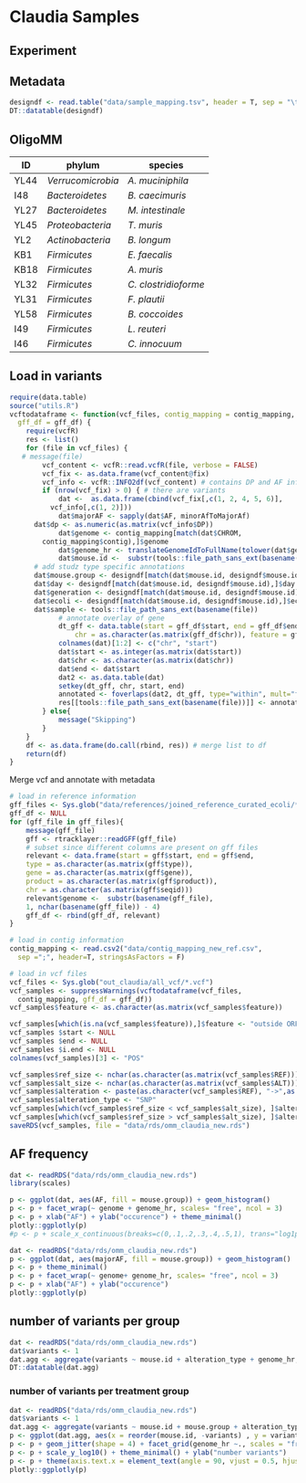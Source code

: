 # Claudia Samples

## Experiment

## Metadata

```r
designdf <- read.table("data/sample_mapping.tsv", header = T, sep = "\t")
DT::datatable(designdf)
```

## OligoMM

|  ID | phylum | species | 
|------|-------| -------|
| YL44 | _Verrucomicrobia_ | _A. muciniphila_ |
| I48 |  _Bacteroidetes_ | _B. caecimuris_ |
| YL27 | _Bacteroidetes_ | _M. intestinale_ |
| YL45 | _Proteobacteria_ | _T. muris_ |
| YL2 | _Actinobacteria_ | _B. longum_ |
| KB1 | _Firmicutes_ | _E. faecalis_  |
| KB18 | _Firmicutes_ | _A. muris_ |
| YL32 | _Firmicutes_ | _C. clostridioforme_ |
| YL31 | _Firmicutes_ | _F. plautii_ |
| YL58 | _Firmicutes_ | _B. coccoides_ |
| I49 | _Firmicutes_ | _L. reuteri_ |
| I46 | _Firmicutes_ | _C. innocuum_ |

## Load in variants

```r
require(data.table)
source("utils.R")
vcftodataframe <- function(vcf_files, contig_mapping = contig_mapping, 
  gff_df = gff_df) {
	require(vcfR)
	res <- list()
	for (file in vcf_files) {
   # message(file)
		vcf_content <- vcfR::read.vcfR(file, verbose = FALSE)
		vcf_fix <- as.data.frame(vcf_content@fix) 
		vcf_info <- vcfR::INFO2df(vcf_content) # contains DP and AF info
		if (nrow(vcf_fix) > 0) { # there are variants
		    dat <-  as.data.frame(cbind(vcf_fix[,c(1, 2, 4, 5, 6)],
          vcf_info[,c(1, 2)]))
			dat$majorAF <- sapply(dat$AF, minorAfToMajorAf)
      dat$dp <- as.numeric(as.matrix(vcf_info$DP))
			dat$genome <- contig_mapping[match(dat$CHROM, 
        contig_mapping$contig),]$genome
			dat$genome_hr <- translateGenomeIdToFullName(tolower(dat$genome))
			dat$mouse.id <-  substr(tools::file_path_sans_ext(basename(file)), 1, 4)
      # add studz type specific annotations
      dat$mouse.group <- designdf[match(dat$mouse.id, designdf$mouse.id),]$desc
      dat$day <- designdf[match(dat$mouse.id, designdf$mouse.id),]$day
      dat$generation <- designdf[match(dat$mouse.id, designdf$mouse.id),]$generation
      dat$ecoli <- designdf[match(dat$mouse.id, designdf$mouse.id),]$ecoli
      dat$sample <- tools::file_path_sans_ext(basename(file))
			# annotate overlay of gene
			dt_gff <- data.table(start = gff_df$start, end = gff_df$end,
				chr = as.character(as.matrix(gff_df$chr)), feature = gff_df$product)
			colnames(dat)[1:2] <- c("chr", "start")
			dat$start <- as.integer(as.matrix(dat$start))
			dat$chr <- as.character(as.matrix(dat$chr))
			dat$end <- dat$start
			dat2 <- as.data.table(dat)
			setkey(dt_gff, chr, start, end)
			annotated <- foverlaps(dat2, dt_gff, type="within", mult="first")
			res[[tools::file_path_sans_ext(basename(file))]] <- annotated # add vcf df to list
		} else{
			message("Skipping")
		}
	}
	df <- as.data.frame(do.call(rbind, res)) # merge list to df
	return(df)
}
```

Merge vcf and annotate with metadata

```r
# load in reference information
gff_files <- Sys.glob("data/references/joined_reference_curated_ecoli/*.gff")
gff_df <- NULL
for (gff_file in gff_files){
	message(gff_file)
	gff <- rtracklayer::readGFF(gff_file)
	# subset since different columns are present on gff files
	relevant <- data.frame(start = gff$start, end = gff$end,
    type = as.character(as.matrix(gff$type)), 
    gene = as.character(as.matrix(gff$gene)),
    product = as.character(as.matrix(gff$product)),
    chr = as.character(as.matrix(gff$seqid)))
	relevant$genome <-  substr(basename(gff_file),
    1, nchar(basename(gff_file)) - 4)
	gff_df <- rbind(gff_df, relevant)
}

# load in contig information
contig_mapping <- read.csv2("data/contig_mapping_new_ref.csv", 
  sep =";", header=T, stringsAsFactors = F)

# load in vcf files
vcf_files <- Sys.glob("out_claudia/all_vcf/*.vcf")
vcf_samples <- suppressWarnings(vcftodataframe(vcf_files,
  contig_mapping, gff_df = gff_df))
vcf_samples$feature <- as.character(as.matrix(vcf_samples$feature)) 

vcf_samples[which(is.na(vcf_samples$feature)),]$feature <- "outside ORFs"
vcf_samples $start <- NULL
vcf_samples $end <- NULL
vcf_samples $i.end <- NULL
colnames(vcf_samples)[3] <- "POS"

vcf_samples$ref_size <- nchar(as.character(as.matrix(vcf_samples$REF)))
vcf_samples$alt_size <- nchar(as.character(as.matrix(vcf_samples$ALT)))
vcf_samples$alteration <- paste(as.character(vcf_samples$REF), "->",as.character(vcf_samples$ALT))
vcf_samples$alteration_type <- "SNP"
vcf_samples[which(vcf_samples$ref_size < vcf_samples$alt_size), ]$alteration_type <- "insertion"
vcf_samples[which(vcf_samples$ref_size > vcf_samples$alt_size), ]$alteration_type <- "deletion"
saveRDS(vcf_samples, file = "data/rds/omm_claudia_new.rds")
```

## AF frequency

```r
dat <- readRDS("data/rds/omm_claudia_new.rds")
library(scales)

p <- ggplot(dat, aes(AF, fill = mouse.group)) + geom_histogram()
p <- p + facet_wrap(~ genome + genome_hr, scales= "free", ncol = 3)
p <- p + xlab("AF") + ylab("occurence") + theme_minimal() 
plotly::ggplotly(p)
#p <- p + scale_x_continuous(breaks=c(0,.1,.2,.3,.4,.5,1), trans="log1p", expand=c(0,0)) +
```

```r
dat <- readRDS("data/rds/omm_claudia_new.rds")
p <- ggplot(dat, aes(majorAF, fill = mouse.group)) + geom_histogram()
p <- p + theme_minimal() 
p <- p + facet_wrap(~ genome+ genome_hr, scales= "free", ncol = 3)
p <- p + xlab("AF") + ylab("occurence")
plotly::ggplotly(p)
```

## number of variants per group

```r
dat <- readRDS("data/rds/omm_claudia_new.rds")
dat$variants <- 1
dat.agg <- aggregate(variants ~ mouse.id + alteration_type + genome_hr, dat, sum)
DT::datatable(dat.agg)
```

### number of variants per treatment group 

```r
dat <- readRDS("data/rds/omm_claudia_new.rds")
dat$variants <- 1
dat.agg <- aggregate(variants ~ mouse.id + mouse.group + alteration_type+ genome_hr, dat, sum)
p <- ggplot(dat.agg, aes(x = reorder(mouse.id, -variants) , y = variants, color = mouse.group, shape = alteration_type))
p <- p + geom_jitter(shape = 4) + facet_grid(genome_hr ~., scales = "free_x")
p <- p + scale_y_log10() + theme_minimal() + ylab("number variants")
p <- p + theme(axis.text.x = element_text(angle = 90, vjust = 0.5, hjust=1))
plotly::ggplotly(p)
```